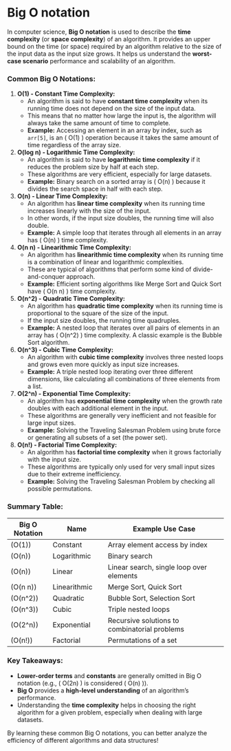 # Big O notation

In computer science, **Big O notation** is used to describe the **time complexity** (or **space complexity**) of an algorithm. It provides an upper bound on the time (or space) required by an algorithm relative to the size of the input data as the input size grows. It helps us understand the **worst-case scenario** performance and scalability of an algorithm.

### Common Big O Notations:

1. **O(1) - Constant Time Complexity:**
   - An algorithm is said to have **constant time complexity** when its running time does not depend on the size of the input data. 
   - This means that no matter how large the input is, the algorithm will always take the same amount of time to complete.
   - **Example:** Accessing an element in an array by index, such as `arr[5]`, is an \( O(1) \) operation because it takes the same amount of time regardless of the array size.

2. **O(log n) - Logarithmic Time Complexity:**
   - An algorithm is said to have **logarithmic time complexity** if it reduces the problem size by half at each step.
   - These algorithms are very efficient, especially for large datasets.
   - **Example:** Binary search on a sorted array is \( O(\log n) \) because it divides the search space in half with each step.

3. **O(n) - Linear Time Complexity:**
   - An algorithm has **linear time complexity** when its running time increases linearly with the size of the input.
   - In other words, if the input size doubles, the running time will also double.
   - **Example:** A simple loop that iterates through all elements in an array has \( O(n) \) time complexity.

4. **O(n \log n) - Linearithmic Time Complexity:**
   - An algorithm has **linearithmic time complexity** when its running time is a combination of linear and logarithmic complexities.
   - These are typical of algorithms that perform some kind of divide-and-conquer approach.
   - **Example:** Efficient sorting algorithms like Merge Sort and Quick Sort have \( O(n \log n) \) time complexity.

5. **O(n^2) - Quadratic Time Complexity:**
   - An algorithm has **quadratic time complexity** when its running time is proportional to the square of the size of the input.
   - If the input size doubles, the running time quadruples.
   - **Example:** A nested loop that iterates over all pairs of elements in an array has \( O(n^2) \) time complexity. A classic example is the Bubble Sort algorithm.

6. **O(n^3) - Cubic Time Complexity:**
   - An algorithm with **cubic time complexity** involves three nested loops and grows even more quickly as input size increases.
   - **Example:** A triple nested loop iterating over three different dimensions, like calculating all combinations of three elements from a list.

7. **O(2^n) - Exponential Time Complexity:**
   - An algorithm has **exponential time complexity** when the growth rate doubles with each additional element in the input.
   - These algorithms are generally very inefficient and not feasible for large input sizes.
   - **Example:** Solving the Traveling Salesman Problem using brute force or generating all subsets of a set (the power set).

8. **O(n!) - Factorial Time Complexity:**
   - An algorithm has **factorial time complexity** when it grows factorially with the input size. 
   - These algorithms are typically only used for very small input sizes due to their extreme inefficiency.
   - **Example:** Solving the Traveling Salesman Problem by checking all possible permutations.

### Summary Table:

| Big O Notation | Name                | Example Use Case                           |
|----------------|---------------------|---------------------------------------------|
| \(O(1)\)       | Constant            | Array element access by index              |
| \(O(\log n)\)  | Logarithmic         | Binary search                               |
| \(O(n)\)       | Linear              | Linear search, single loop over elements    |
| \(O(n \log n)\)| Linearithmic        | Merge Sort, Quick Sort                      |
| \(O(n^2)\)     | Quadratic           | Bubble Sort, Selection Sort                 |
| \(O(n^3)\)     | Cubic               | Triple nested loops                         |
| \(O(2^n)\)     | Exponential         | Recursive solutions to combinatorial problems|
| \(O(n!)\)      | Factorial           | Permutations of a set                       |

### Key Takeaways:

- **Lower-order terms** and **constants** are generally omitted in Big O notation (e.g., \( O(2n) \) is considered \( O(n) \)).
- **Big O** provides a **high-level understanding** of an algorithm's performance.
- Understanding the **time complexity** helps in choosing the right algorithm for a given problem, especially when dealing with large datasets. 

By learning these common Big O notations, you can better analyze the efficiency of different algorithms and data structures!
